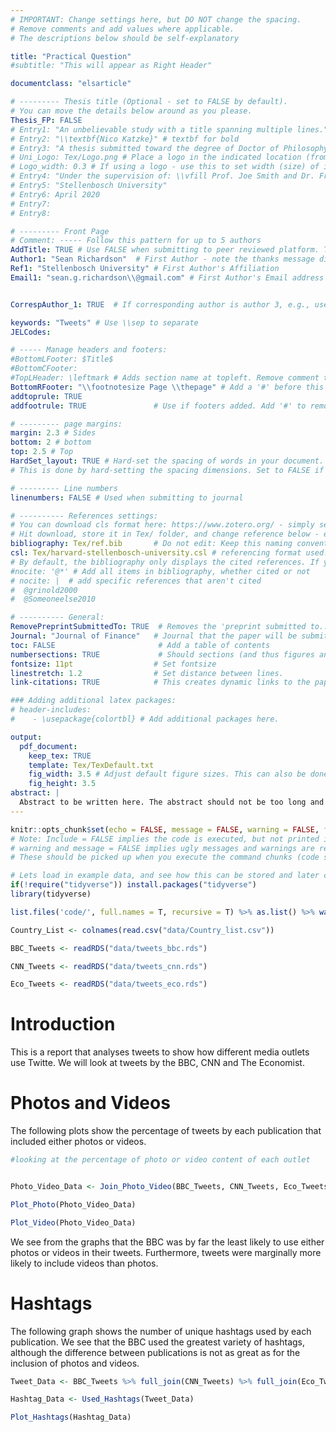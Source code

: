 ```yaml
---
# IMPORTANT: Change settings here, but DO NOT change the spacing.
# Remove comments and add values where applicable.
# The descriptions below should be self-explanatory

title: "Practical Question"
#subtitle: "This will appear as Right Header"

documentclass: "elsarticle"

# --------- Thesis title (Optional - set to FALSE by default).
# You can move the details below around as you please.
Thesis_FP: FALSE
# Entry1: "An unbelievable study with a title spanning multiple lines."
# Entry2: "\\textbf{Nico Katzke}" # textbf for bold
# Entry3: "A thesis submitted toward the degree of Doctor of Philosophy"
# Uni_Logo: Tex/Logo.png # Place a logo in the indicated location (from your root, e.g. defaults to ~/Tex/Logo.png) and uncomment this line. Leave uncommented for no image
# Logo_width: 0.3 # If using a logo - use this to set width (size) of image
# Entry4: "Under the supervision of: \\vfill Prof. Joe Smith and Dr. Frank Smith"
# Entry5: "Stellenbosch University"
# Entry6: April 2020
# Entry7:
# Entry8:

# --------- Front Page
# Comment: ----- Follow this pattern for up to 5 authors
AddTitle: TRUE # Use FALSE when submitting to peer reviewed platform. This will remove author names.
Author1: "Sean Richardson"  # First Author - note the thanks message displayed as an italic footnote of first page.
Ref1: "Stellenbosch University" # First Author's Affiliation
Email1: "sean.g.richardson\\@gmail.com" # First Author's Email address


CorrespAuthor_1: TRUE  # If corresponding author is author 3, e.g., use CorrespAuthor_3: TRUE

keywords: "Tweets" # Use \\sep to separate
JELCodes:

# ----- Manage headers and footers:
#BottomLFooter: $Title$
#BottomCFooter:
#TopLHeader: \leftmark # Adds section name at topleft. Remove comment to add it.
BottomRFooter: "\\footnotesize Page \\thepage" # Add a '#' before this line to remove footer.
addtoprule: TRUE
addfootrule: TRUE               # Use if footers added. Add '#' to remove line.

# --------- page margins:
margin: 2.3 # Sides
bottom: 2 # bottom
top: 2.5 # Top
HardSet_layout: TRUE # Hard-set the spacing of words in your document. This will stop LaTeX squashing text to fit on pages, e.g.
# This is done by hard-setting the spacing dimensions. Set to FALSE if you want LaTeX to optimize this for your paper.

# --------- Line numbers
linenumbers: FALSE # Used when submitting to journal

# ---------- References settings:
# You can download cls format here: https://www.zotero.org/ - simply search for your institution. You can also edit and save cls formats here: https://editor.citationstyles.org/about/
# Hit download, store it in Tex/ folder, and change reference below - easy.
bibliography: Tex/ref.bib       # Do not edit: Keep this naming convention and location.
csl: Tex/harvard-stellenbosch-university.csl # referencing format used.
# By default, the bibliography only displays the cited references. If you want to change this, you can comment out one of the following:
#nocite: '@*' # Add all items in bibliography, whether cited or not
# nocite: |  # add specific references that aren't cited
#  @grinold2000
#  @Someoneelse2010

# ---------- General:
RemovePreprintSubmittedTo: TRUE  # Removes the 'preprint submitted to...' at bottom of titlepage
Journal: "Journal of Finance"   # Journal that the paper will be submitting to, if RemovePreprintSubmittedTo is set to TRUE.
toc: FALSE                       # Add a table of contents
numbersections: TRUE             # Should sections (and thus figures and tables) be numbered?
fontsize: 11pt                  # Set fontsize
linestretch: 1.2                # Set distance between lines.
link-citations: TRUE            # This creates dynamic links to the papers in reference list.

### Adding additional latex packages:
# header-includes:
#    - \usepackage{colortbl} # Add additional packages here.

output:
  pdf_document:
    keep_tex: TRUE
    template: Tex/TexDefault.txt
    fig_width: 3.5 # Adjust default figure sizes. This can also be done in the chunks of the text.
    fig_height: 3.5
abstract: |
  Abstract to be written here. The abstract should not be too long and should provide the reader with a good understanding what you are writing about. Academic papers are not like novels where you keep the reader in suspense. To be effective in getting others to read your paper, be as open and concise about your findings here as possible. Ideally, upon reading your abstract, the reader should feel he / she must read your paper in entirety.
---
```


<!-- First: Set your default preferences for chunk options: -->

<!-- If you want a chunk's code to be printed, set echo = TRUE. message = FALSE stops R printing ugly package loading details in your final paper too. I also suggest setting warning = FALSE and checking for warnings in R, else you might find ugly warnings in your paper. -->

```r
knitr::opts_chunk$set(echo = FALSE, message = FALSE, warning = FALSE, fig.width = 6, fig.height = 5, fig.pos="H", fig.pos = 'H')
# Note: Include = FALSE implies the code is executed, but not printed in your pdf.
# warning and message = FALSE implies ugly messages and warnings are removed from your pdf.
# These should be picked up when you execute the command chunks (code sections below) in your rmd, not printed in your paper!

# Lets load in example data, and see how this can be stored and later called from your 'data' folder.
if(!require("tidyverse")) install.packages("tidyverse")
library(tidyverse)

list.files('code/', full.names = T, recursive = T) %>% as.list() %>% walk(~source(.))

Country_List <- colnames(read.csv("data/Country_list.csv"))

BBC_Tweets <- readRDS("data/tweets_bbc.rds")

CNN_Tweets <- readRDS("data/tweets_cnn.rds")

Eco_Tweets <- readRDS("data/tweets_eco.rds")


```


<!-- ############################## -->
<!-- # Start Writing here: -->
<!-- ############################## -->

# Introduction \label{Introduction}

This is a report that analyses tweets to show how different media outlets use Twitte. We will look at tweets by the BBC, CNN and The Economist.


# Photos and Videos

The following plots show the percentage of tweets by each publication that included either photos or videos.

```r

#looking at the percentage of photo or video content of each outlet


Photo_Video_Data <- Join_Photo_Video(BBC_Tweets, CNN_Tweets, Eco_Tweets)

Plot_Photo(Photo_Video_Data)


```








```r


Plot_Video(Photo_Video_Data)

```
We see from the graphs  that the BBC was by far the least likely to use either photos or videos in their tweets. Furthermore, tweets were marginally more likely to include videos than photos.

\newpage

# Hashtags

The following graph shows the number of unique hashtags used by each publication. We see that the BBC used the greatest variety of hashtags, although the difference between publications is not as great as for the inclusion of photos and videos.


```r

Tweet_Data <- BBC_Tweets %>% full_join(CNN_Tweets) %>% full_join(Eco_Tweets)

Hashtag_Data <- Used_Hashtags(Tweet_Data)

Plot_Hashtags(Hashtag_Data)

```
